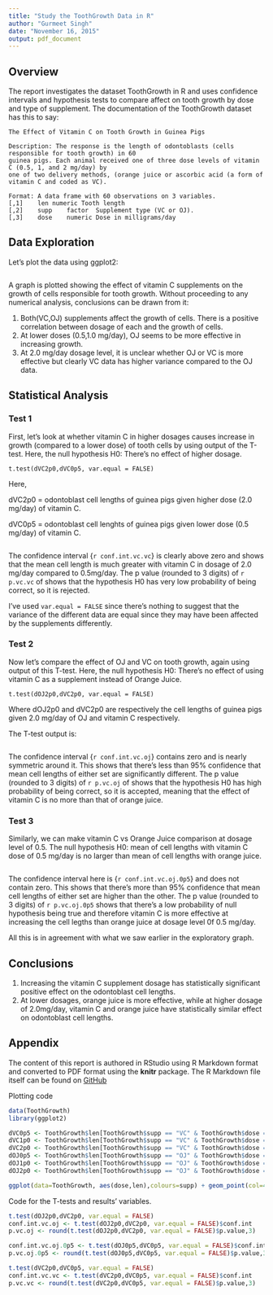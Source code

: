 ```yaml
---
title: "Study the ToothGrowth Data in R"
author: "Gurmeet Singh"
date: "November 16, 2015"
output: pdf_document
---
```

  
## Overview
The report investigates the dataset ToothGrowth in R and uses confidence intervals and hypothesis tests to compare affect on tooth growth by dose and type of supplement. The documentation of the ToothGrowth dataset has this to say:
```
The Effect of Vitamin C on Tooth Growth in Guinea Pigs  

Description: The response is the length of odontoblasts (cells responsible for tooth growth) in 60 
guinea pigs. Each animal received one of three dose levels of vitamin C (0.5, 1, and 2 mg/day) by 
one of two delivery methods, (orange juice or ascorbic acid (a form of vitamin C and coded as VC).

Format: A data frame with 60 observations on 3 variables.
[,1]	len	numeric	Tooth length
[,2]	supp	factor	Supplement type (VC or OJ).
[,3]	dose	numeric	Dose in milligrams/day
```
## Data Exploration
Let's plot the data using ggplot2:

```r
```

A graph is plotted showing the effect of vitamin C supplements on the growth of cells responsible for tooth growth. Without proceeding to any numerical analysis, conclusions can be drawn from it:

1.  Both(VC,OJ) supplements affect the growth of cells. There is a positive correlation between dosage of each and the growth of cells.
1.  At lower doses (0.5,1.0 mg/day), OJ seems to be more effective in increasing growth.
1.  At 2.0 mg/day dosage level, it is unclear whether OJ or VC is more effective but clearly VC data has higher variance compared to the OJ data.

## Statistical Analysis

### Test 1

First, let's look at whether vitamin C in higher dosages causes increase in growth (compared to a lower dose) of tooth cells by using output of the T-test. Here, the null hypothesis H0: There's no effect of higher dosage.

```
t.test(dVC2p0,dVC0p5, var.equal = FALSE)
```
Here, 

dVC2p0 = odontoblast cell lengths of guinea pigs given higher dose (2.0 mg/day) of vitamin C.

dVC0p5 = odontoblast cell lenghts of guinea pigs given lower dose (0.5 mg/day) of vitamin C.

```r
```

The confidence interval {`r conf.int.vc.vc`} is clearly above zero and shows that the mean cell length is much greater with vitamin C in dosage of 2.0 mg/day compared to 0.5mg/day. The p value (rounded to 3 digits) of `r p.vc.vc` of shows that the hypothesis H0 has very low probability of being correct, so it is rejected.

I've used ```var.equal = FALSE``` since there's nothing to suggest that the variance of the different data are equal since they may have been affected by the supplements differently.

### Test 2

Now let's compare the effect of OJ and VC on tooth growth, again using output of this T-test. Here, the null hypothesis H0: There's no effect of using vitamin C as a supplement instead of Orange Juice.
```
t.test(dOJ2p0,dVC2p0, var.equal = FALSE)
```
Where dOJ2p0 and dVC2p0 are respectively the cell lengths of guinea pigs given 2.0 mg/day of OJ and vitamin C respectively.

The T-test output is:
```r
```

The confidence interval {`r conf.int.vc.oj`} contains zero and is nearly symmetric around it. This shows that there's less than 95% confidence that mean cell lengths of either set are significantly different. The p value (rounded to 3 digits) of `r p.vc.oj` of shows that the hypothesis H0 has high probability of being correct, so it is accepted, meaning that the effect of vitamin C is no more than that of orange juice.

### Test 3

Similarly, we can make vitamin C vs Orange Juice comparison at dosage level of 0.5.
The null hypothesis H0: mean of cell lengths with vitamin C dose of 0.5 mg/day is no larger than mean of cell lengths with orange juice.
```r
```

The confidence interval here is {`r conf.int.vc.oj.0p5`} and does not contain zero. This shows that there's more than 95% confidence that mean cell lengths of either set are higher than the other. The p value (rounded to 3 digits) of `r p.vc.oj.0p5` shows that there's a low probability of null hypothesis being true and therefore vitamin C is more effective at increasing the cell legths than orange juice at dosage level 0f 0.5 mg/day.

All this is in agreement with what we saw earlier in the exploratory graph.

## Conclusions

1.  Increasing the vitamin C  supplement dosage has statistically significant positive effect on the odontoblast cell lengths.
1.  At lower dosages, orange juice is more effective, while at higher dosage of 2.0mg/day, vitamin C and orange juice have statistically similar effect on odontoblast cell lengths.

\pagebreak

## Appendix

The content of this report is authored in RStudio using R Markdown format and converted to PDF format using the **knitr** package. The R Markdown file itself can be found on [GitHub](https://github.com/swiftgurmeet/coursera-statistical-inference-course-project/raw/master/StatisticalInferenceCourseProject2.Rmd)

Plotting code

```r
data(ToothGrowth)
library(ggplot2)

dVC0p5 <- ToothGrowth$len[ToothGrowth$supp == "VC" & ToothGrowth$dose == 0.5]
dVC1p0 <- ToothGrowth$len[ToothGrowth$supp == "VC" & ToothGrowth$dose == 1.0]
dVC2p0 <- ToothGrowth$len[ToothGrowth$supp == "VC" & ToothGrowth$dose == 2.0]
dOJ0p5 <- ToothGrowth$len[ToothGrowth$supp == "OJ" & ToothGrowth$dose == 0.5]
dOJ1p0 <- ToothGrowth$len[ToothGrowth$supp == "OJ" & ToothGrowth$dose == 1.0]
dOJ2p0 <- ToothGrowth$len[ToothGrowth$supp == "OJ" & ToothGrowth$dose == 2.0]

ggplot(data=ToothGrowth, aes(dose,len),colours=supp) + geom_point(col=4,pch=21) + facet_grid(. ~ supp)
```

Code for the T-tests and results' variables.

```r
t.test(dOJ2p0,dVC2p0, var.equal = FALSE)
conf.int.vc.oj <- t.test(dOJ2p0,dVC2p0, var.equal = FALSE)$conf.int
p.vc.oj <- round(t.test(dOJ2p0,dVC2p0, var.equal = FALSE)$p.value,3)
```

```r
conf.int.vc.oj.0p5 <- t.test(dOJ0p5,dVC0p5, var.equal = FALSE)$conf.int
p.vc.oj.0p5 <- round(t.test(dOJ0p5,dVC0p5, var.equal = FALSE)$p.value,3)
```

```r
t.test(dVC2p0,dVC0p5, var.equal = FALSE)
conf.int.vc.vc <- t.test(dVC2p0,dVC0p5, var.equal = FALSE)$conf.int
p.vc.vc <- round(t.test(dVC2p0,dVC0p5, var.equal = FALSE)$p.value,3)
```
